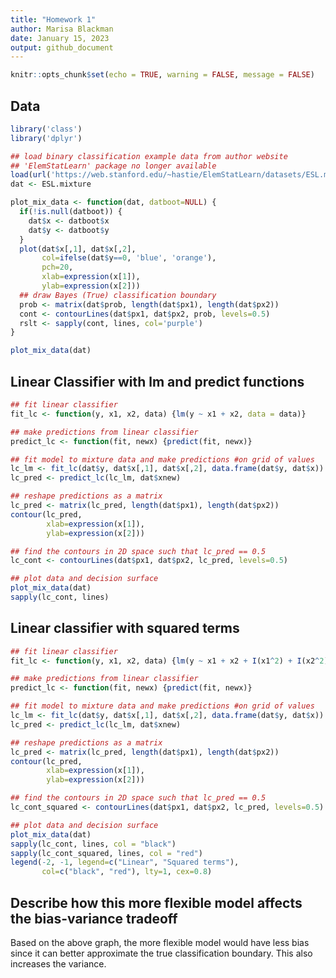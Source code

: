 ```yaml
---
title: "Homework 1"
author: Marisa Blackman
date: January 15, 2023
output: github_document
---
```


```r
knitr::opts_chunk$set(echo = TRUE, warning = FALSE, message = FALSE)
```


## Data

```r
library('class')
library('dplyr')

## load binary classification example data from author website 
## 'ElemStatLearn' package no longer available
load(url('https://web.stanford.edu/~hastie/ElemStatLearn/datasets/ESL.mixture.rda'))
dat <- ESL.mixture

plot_mix_data <- function(dat, datboot=NULL) {
  if(!is.null(datboot)) {
    dat$x <- datboot$x
    dat$y <- datboot$y
  }
  plot(dat$x[,1], dat$x[,2],
       col=ifelse(dat$y==0, 'blue', 'orange'),
       pch=20,
       xlab=expression(x[1]),
       ylab=expression(x[2]))
  ## draw Bayes (True) classification boundary
  prob <- matrix(dat$prob, length(dat$px1), length(dat$px2))
  cont <- contourLines(dat$px1, dat$px2, prob, levels=0.5)
  rslt <- sapply(cont, lines, col='purple')
}

plot_mix_data(dat)
```

## Linear Classifier with lm and predict functions

```r
## fit linear classifier
fit_lc <- function(y, x1, x2, data) {lm(y ~ x1 + x2, data = data)}

## make predictions from linear classifier
predict_lc <- function(fit, newx) {predict(fit, newx)}

## fit model to mixture data and make predictions #on grid of values
lc_lm <- fit_lc(dat$y, dat$x[,1], dat$x[,2], data.frame(dat$y, dat$x)) 
lc_pred <- predict_lc(lc_lm, dat$xnew)  

## reshape predictions as a matrix
lc_pred <- matrix(lc_pred, length(dat$px1), length(dat$px2))
contour(lc_pred,
        xlab=expression(x[1]),
        ylab=expression(x[2]))

## find the contours in 2D space such that lc_pred == 0.5
lc_cont <- contourLines(dat$px1, dat$px2, lc_pred, levels=0.5)

## plot data and decision surface
plot_mix_data(dat)
sapply(lc_cont, lines)
```

## Linear classifier with squared terms

```r
## fit linear classifier
fit_lc <- function(y, x1, x2, data) {lm(y ~ x1 + x2 + I(x1^2) + I(x2^2), data = data)}

## make predictions from linear classifier
predict_lc <- function(fit, newx) {predict(fit, newx)}

## fit model to mixture data and make predictions #on grid of values
lc_lm <- fit_lc(dat$y, dat$x[,1], dat$x[,2], data.frame(dat$y, dat$x)) 
lc_pred <- predict_lc(lc_lm, dat$xnew)  

## reshape predictions as a matrix
lc_pred <- matrix(lc_pred, length(dat$px1), length(dat$px2))
contour(lc_pred,
        xlab=expression(x[1]),
        ylab=expression(x[2]))

## find the contours in 2D space such that lc_pred == 0.5
lc_cont_squared <- contourLines(dat$px1, dat$px2, lc_pred, levels=0.5)

## plot data and decision surface
plot_mix_data(dat)
sapply(lc_cont, lines, col = "black")
sapply(lc_cont_squared, lines, col = "red")
legend(-2, -1, legend=c("Linear", "Squared terms"),
       col=c("black", "red"), lty=1, cex=0.8)
```

## Describe how this more flexible model affects the bias-variance tradeoff

Based on the above graph, the more flexible model would have less bias since it can better approximate the true classification boundary. This also increases the variance.

